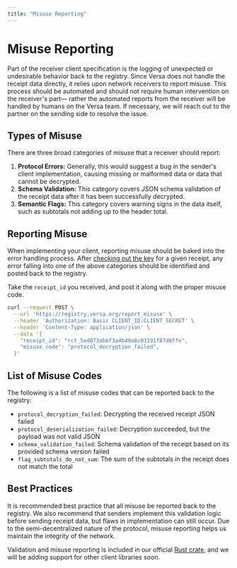 ```yaml
---
title: "Misuse Reporting"
---
```


# Misuse Reporting

Part of the receiver client specification is the logging of unexpected or undesirable behavior back to the registry.
Since Versa does not handle the receipt data directly, it relies upon network receivers to report misuse.
This process should be automated and should not require human intervention on the receiver's part—
rather the automated reports from the receiver will be handled by humans on the Versa team.
If necessary, we will reach out to the partner on the sending side to resolve the issue.

## Types of Misuse

There are three broad categories of misuse that a receiver should report:

1. **Protocol Errors:** Generally, this would suggest a bug in the sender's client implementation, causing missing or malformed data or data that cannot be decrypted.
2. **Schema Validation:** This category covers JSON schema validation of the receipt data after it has been successfully decrypted.
3. **Semantic Flags:** This category covers warning signs in the data itself, such as subtotals not adding up to the header total.

## Reporting Misuse

When implementing your client, reporting misuse should be baked into the error handling process.
After [checking out the key](/receiving#2-get-the-key) for a given receipt,
any error falling into one of the above categories should be identified and posted back to the registry.

Take the `receipt_id` you received, and post it along with the proper misuse code.

```bash
curl --request POST \
  --url 'https://registry.versa.org/report_misuse' \
  --header 'Authorization: Basic CLIENT_ID:CLIENT_SECRET' \
  --header 'Content-Type: application/json' \
  --data '{
    "receipt_id": "rct_5ed073abbf3a4b49a8c03191f87d8ffe",
    "misuse_code": "protocol_decryption_failed",
  }'
```

## List of Misuse Codes

The following is a list of misuse codes that can be reported back to the registry:

- `protocol_decryption_failed`: Decrypting the received receipt JSON failed
- `protocol_deserialization_failed`: Decryption succeeded, but the payload was not valid JSON
- `schema_validation_failed`: Schema validation of the receipt based on its provided schema version failed
- `flag_subtotals_do_not_sum`: The sum of the subtotals in the receipt does not match the total

## Best Practices

It is recommended best practice that all misuse be reported back to the registry.
We also recommend that senders implement this validation logic before sending receipt data, but flaws in implementation can still occur.
Due to the semi-decentralized nature of the protocol, misuse reporting helps us maintain the integrity of the network.

Validation and misuse reporting is included in our official [Rust crate](https://crates.io/crates/versa), and we will be adding support for other client libraries soon.
